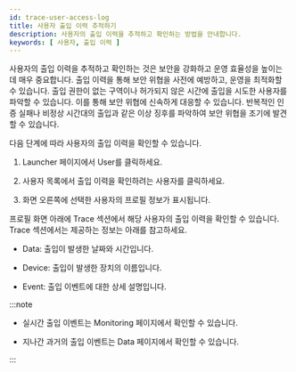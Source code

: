 ```yaml
---
id: trace-user-access-log
title: 사용자 출입 이력 추적하기
description: 사용자의 출입 이력을 추적하고 확인하는 방법을 안내합니다.
keywords: [ 사용자, 출입 이력 ]
---
```


사용자의 출입 이력을 추적하고 확인하는 것은 보안을 강화하고 운영 효율성을 높이는 데 매우 중요합니다. 출입 이력을 통해 보안 위협을 사전에 예방하고, 운영을 최적화할 수 있습니다. 출입 권한이 없는 구역이나 허가되지 않은 시간에 출입을 시도한 사용자를 파악할 수 있습니다. 이를 통해 보안 위협에 신속하게 대응할 수 있습니다. 반복적인 인증 실패나 비정상 시간대의 출입과 같은 이상 징후를 파악하여 보안 위협을 조기에 발견할 수 있습니다.

다음 단계에 따라 사용자의 출입 이력을 확인할 수 있습니다.

1. <Cmd>Launcher</Cmd> 페이지에서 <Cmd>User</Cmd>를 클릭하세요.

1. 사용자 목록에서 출입 이력을 확인하려는 사용자를 클릭하세요.

1. 화면 오른쪽에 선택한 사용자의 프로필 정보가 표시됩니다.

프로필 화면 아래에 <Cmd>Trace</Cmd> 섹션에서 해당 사용자의 출입 이력을 확인할 수 있습니다. <Cmd>Trace</Cmd> 섹션에서는 제공하는 정보는 아래를 참고하세요.

* <Cmd>Data</Cmd>: 출입이 발생한 날짜와 시간입니다.

* <Cmd>Device</Cmd>: 출입이 발생한 장치의 이름입니다.

* <Cmd>Event</Cmd>: 출입 이벤트에 대한 상세 설명입니다.

:::note

* 실시간 출입 이벤트는 <Cmd>Monitoring</Cmd> 페이지에서 확인할 수 있습니다.

* 지나간 과거의 출입 이벤트는 <Cmd>Data</Cmd> 페이지에서 확인할 수 있습니다.

:::
